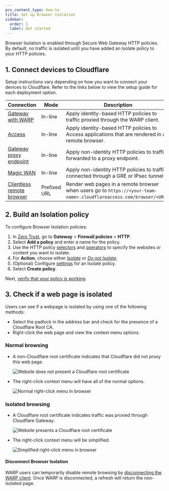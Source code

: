 ```yaml
---
pcx_content_type: how-to
title: Set up Browser Isolation
sidebar:
  order: 1
  label: Get started
---
```


Browser Isolation is enabled through Secure Web Gateway HTTP policies. By default, no traffic is isolated until you have added an Isolate policy to your HTTP policies.

## 1. Connect devices to Cloudflare

Setup instructions vary depending on how you want to connect your devices to Cloudflare. Refer to the links below to view the setup guide for each deployment option.

| Connection                                                                                                  | Mode         | Description                                                                                                          |
| ----------------------------------------------------------------------------------------------------------- | ------------ | -------------------------------------------------------------------------------------------------------------------- |
| [Gateway with WARP](/cloudflare-one/policies/gateway/initial-setup/http/)                                   | In-line      | Apply identity-based HTTP policies to traffic proxied through the WARP client.                                       |
| [Access](/cloudflare-one/policies/access/isolate-application/)                                              | In-line      | Apply identity-based HTTP policies to Access applications that are rendered in a remote browser.                     |
| [Gateway proxy endpoint](/cloudflare-one/policies/browser-isolation/setup/non-identity/)                    | In-line      | Apply non-identity HTTP policies to traffic forwarded to a proxy endpoint.                                           |
| [Magic WAN](/cloudflare-one/policies/browser-isolation/setup/non-identity/)                                 | In-line      | Apply non-identity HTTP policies to traffic connected through a GRE or IPsec tunnel.                                 |
| [Clientless remote browser](/cloudflare-one/policies/browser-isolation/setup/clientless-browser-isolation/) | Prefixed URL | Render web pages in a remote browser when users go to `https://<your-team-name>.cloudflareaccess.com/browser/<URL>`. |

## 2. Build an Isolation policy

To configure Browser Isolation policies:

1. In [Zero Trust](https://one.dash.cloudflare.com), go to **Gateway** > **Firewall policies** > **HTTP**.
2. Select **Add a policy** and enter a name for the policy.
3. Use the HTTP policy [selectors](/cloudflare-one/policies/gateway/http-policies/#selectors) and [operators](/cloudflare-one/policies/gateway/http-policies/#comparison-operators) to specify the websites or content you want to isolate.
4. For **Action**, choose either [_Isolate_](/cloudflare-one/policies/browser-isolation/isolation-policies/#isolate) or [_Do not Isolate_](/cloudflare-one/policies/browser-isolation/isolation-policies/#do-not-isolate).
5. (Optional) Configure [settings](/cloudflare-one/policies/browser-isolation/isolation-policies/#policy-settings) for an Isolate policy.
6. Select **Create policy**.

Next, [verify that your policy is working](#3-check-if-a-web-page-is-isolated).

## 3. Check if a web page is isolated

Users can see if a webpage is isolated by using one of the following methods:

- Select the padlock in the address bar and check for the presence of a Cloudflare Root CA.
- Right-click the web page and view the context menu options.

### Normal browsing

- A non-Cloudflare root certificate indicates that Cloudflare did not proxy this web page.

  ![Website does not present a Cloudflare root certificate](~/assets/images/cloudflare-one/rbi/non-cloudflare-root-ca.png)

- The right-click context menu will have all of the normal options.

  ![Normal right-click menu in browser](~/assets/images/cloudflare-one/rbi/non-isolated-browser.png)

### Isolated browsing

- A Cloudflare root certificate indicates traffic was proxied through Cloudflare Gateway.

  ![Website presents a Cloudflare root certificate](~/assets/images/cloudflare-one/rbi/cloudflare-gateway-root-ca.png)

- The right-click context menu will be simplified.

  ![Simplified right-click menu in browser](~/assets/images/cloudflare-one/rbi/isolated-browser.png)

#### Disconnect Browser Isolation

WARP users can temporarily disable remote browsing by [disconnecting the WARP client](/cloudflare-one/connections/connect-devices/warp/configure-warp/warp-settings/#lock-warp-switch).
Once WARP is disconnected, a refresh will return the non-isolated page.
